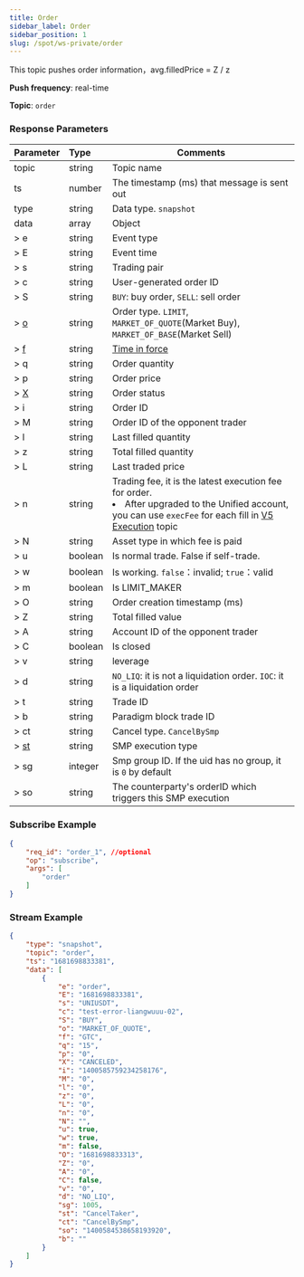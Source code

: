 ```yaml
---
title: Order
sidebar_label: Order
sidebar_position: 1
slug: /spot/ws-private/order
---
```


<p>This topic pushes order information，avg.filledPrice = Z / z</p>
<p><b>Push frequency</b>: real-time</p>
<p><b>Topic</b>: <code>order</code></p>

### Response Parameters
| Parameter | Type | Comments|
|:----- |:-----|----- |
|topic |string |Topic name |
|ts |number |The timestamp (ms) that message is sent out |
|type |string |Data type. `snapshot`|
|data |array |Object |
|> e | string | Event type |
|> E | string | Event time |
|> s | string | Trading pair |
|> c | string | User-generated order ID |
|> S | string | `BUY`: buy order, `SELL`: sell order |
|> [o](../enum#ordertype) | string | Order type. `LIMIT`, `MARKET_OF_QUOTE`(Market Buy), `MARKET_OF_BASE`(Market Sell) |
|> [f](../enum#timeinforce) | string | <a href="https://www.bybit.com/en-US/help-center/bybitHC_Article?language=en_US&id=000001044">Time in force</a> |
|> q | string | Order quantity |
|> p | string | Order price |
|> [X](../enum#orderstatus) | string | Order status |
|> i | string | Order ID |
|> M | string | Order ID of the opponent trader |
|> l | string | Last filled quantity |
|> z | string | Total filled quantity |
|> L | string | Last traded price |
|> n | string | Trading fee, it is the latest execution fee for order.<li>After upgraded to the Unified account, you can use `execFee` for each fill in [V5 Execution](/v5/websocket/private/execution) topic</li> |
|> N | string | Asset type in which fee is paid |
|> u | boolean | Is normal trade. False if self-trade. |
|> w | boolean | Is working. <code>false</code>：invalid; <code>true</code>：valid |
|> m | boolean | Is LIMIT_MAKER |
|> O | string | Order creation timestamp (ms) |
|> Z | string | Total filled value |
|> A | string | Account ID of the opponent trader |
|> C | boolean | Is closed |
|> v | string | leverage |
|> d | string | `NO_LIQ`: it is not a liquidation order. `IOC`: it is a liquidation order|
|> t | string | Trade ID |
|> b | string | Paradigm block trade ID |
|> ct | string | Cancel type. `CancelBySmp` |
|> [st](../enum#smptype) | string | SMP execution type |
|> sg | integer | Smp group ID. If the uid has no group, it is `0` by default |
|> so | string | The counterparty's orderID which triggers this SMP execution |

### Subscribe Example

```json
{
    "req_id": "order_1", //optional
    "op": "subscribe",
    "args": [
        "order"
    ]
}
```

### Stream Example

```json
{
    "type": "snapshot",
    "topic": "order",
    "ts": "1681698833381",
    "data": [
        {
            "e": "order",
            "E": "1681698833381",
            "s": "UNIUSDT",
            "c": "test-error-liangwuuu-02",
            "S": "BUY",
            "o": "MARKET_OF_QUOTE",
            "f": "GTC",
            "q": "15",
            "p": "0",
            "X": "CANCELED",
            "i": "1400585759234258176",
            "M": "0",
            "l": "0",
            "z": "0",
            "L": "0",
            "n": "0",
            "N": "",
            "u": true,
            "w": true,
            "m": false,
            "O": "1681698833313",
            "Z": "0",
            "A": "0",
            "C": false,
            "v": "0",
            "d": "NO_LIQ",
            "sg": 1005,
            "st": "CancelTaker",
            "ct": "CancelBySmp",
            "so": "1400584538658193920",
            "b": ""
        }
    ]
}
```
